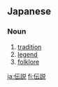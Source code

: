 == Japanese ==
{{ja-kanjitab|伝|説}}
===Noun===
{{ja-noun|k|hira=でんせつ|rom=densetsu|hidx=てんせつ'}}

# [[tradition]]
# [[legend]]
# [[folklore]]

[[ja:伝説]]
[[fi:伝説]]
